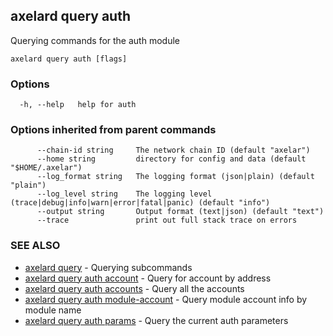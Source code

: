 ## axelard query auth

Querying commands for the auth module

```
axelard query auth [flags]
```

### Options

```
  -h, --help   help for auth
```

### Options inherited from parent commands

```
      --chain-id string     The network chain ID (default "axelar")
      --home string         directory for config and data (default "$HOME/.axelar")
      --log_format string   The logging format (json|plain) (default "plain")
      --log_level string    The logging level (trace|debug|info|warn|error|fatal|panic) (default "info")
      --output string       Output format (text|json) (default "text")
      --trace               print out full stack trace on errors
```

### SEE ALSO

- [axelard query](/cli-docs/v0_32_0/axelard_query) - Querying subcommands
- [axelard query auth account](/cli-docs/v0_32_0/axelard_query_auth_account) - Query for account by address
- [axelard query auth accounts](/cli-docs/v0_32_0/axelard_query_auth_accounts) - Query all the accounts
- [axelard query auth module-account](/cli-docs/v0_32_0/axelard_query_auth_module-account) - Query module account info by module name
- [axelard query auth params](/cli-docs/v0_32_0/axelard_query_auth_params) - Query the current auth parameters
